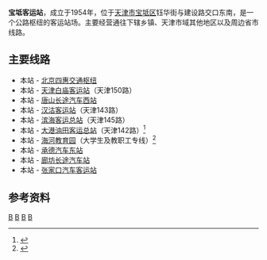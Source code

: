 '''宝坻客运站'''，成立于1954年，位于[[天津市|天津市]][[宝坻区|宝坻区]]钰华街与建设路交口东南，是一个公路枢纽的客运站场。主要经营通往下辖乡镇、天津市域其他地区以及周边省市线路。

== 主要线路 ==
* 本站 - [[四惠交通枢纽|北京四惠交通枢纽]]
* 本站 - [[白庙客运站|天津白庙客运站]]（天津150路）
* 本站 - [[唐山长途汽车西站|唐山长途汽车西站]]
* 本站 - [[汉沽客运站|汉沽客运站]]（天津143路）
* 本站 - [[滨海客运总站|滨海客运总站]]（天津145路）
* 本站 - [[大港油田客运总站|大港油田客运总站]]（天津142路）<ref>{{cite news |author1=庄媛 |author2=周亚楠 |title=《宝坻区今开通8条公交线路》 |url=http://epaper.jwb.com.cn/jwb/h5/html5/2018-06/15/content_6_4.htm |work=《天津日报》 |date=2018-06-15}}</ref>
* 本站 - [[海河教育园|海河教育园]]（大学生及教职工专线）<ref>{{cite web |author1=宝坻通 |title=【宝坻大学生速看】宝坻客运站至津南海河教育园区直达车！ |url=https://new.qq.com/rain/a/20200710A0TAUF00 |website=腾讯网 |accessdate=2020-07-10}}</ref>
* 本站 - [[承德汽车东站|承德汽车东站]]
* 本站 - [[廊坊长途汽车站|廊坊长途汽车站]]
* 本站 - [[张家口汽车客运站|张家口汽车客运站]]
== 参考资料 ==
{{reflist}}
[[Category:天津汽车客运站|B]]
[[Category:宝坻区|B]]
[[Category:天津市公共交通集团|B]]
[[Category:天津交通巴士有限公司|B]]